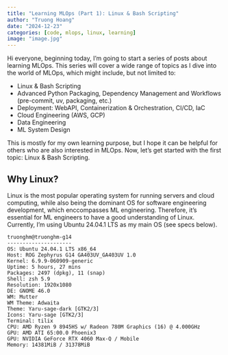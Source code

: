 ```yaml
---
title: "Learning MLOps (Part 1): Linux & Bash Scripting"
author: "Truong Hoang"
date: "2024-12-23"
categories: [code, mlops, linux, learning]
image: "image.jpg"
---
```


Hi everyone, beginning today, I'm going to start a series of posts about learning MLOps. This series will cover a wide range of topics as I dive into the world of MLOps, which might include, but not limited to:

- Linux & Bash Scripting
- Advanced Python Packaging, Dependency Management and Workflows (pre-commit, uv, packaging, etc.)
- Deployment: WebAPI, Containerization & Orchestration, CI/CD, IaC
- Cloud Engineering (AWS, GCP)
- Data Engineering
- ML System Design

This is mostly for my own learning purpose, but I hope it can be helpful for others who are also interested in MLOps. Now, let's get started with the first topic: Linux & Bash Scripting.

## Why Linux?

Linux is the most popular operating system for running servers and cloud computing, while also being the dominant OS for software engineering development, which enccompasses ML engineering. Therefore, it's essential for ML engineers to have a good understanding of Linux. Currently, I'm using Ubuntu 24.04.1 LTS as my main OS (see specs below).

```raw
truonghm@truonghm-g14 
--------------------- 
OS: Ubuntu 24.04.1 LTS x86_64 
Host: ROG Zephyrus G14 GA403UV_GA403UV 1.0 
Kernel: 6.9.9-060909-generic 
Uptime: 5 hours, 27 mins 
Packages: 2497 (dpkg), 11 (snap) 
Shell: zsh 5.9 
Resolution: 1920x1080 
DE: GNOME 46.0 
WM: Mutter 
WM Theme: Adwaita 
Theme: Yaru-sage-dark [GTK2/3] 
Icons: Yaru-sage [GTK2/3] 
Terminal: tilix 
CPU: AMD Ryzen 9 8945HS w/ Radeon 780M Graphics (16) @ 4.000GHz 
GPU: AMD ATI 65:00.0 Phoenix3 
GPU: NVIDIA GeForce RTX 4060 Max-Q / Mobile 
Memory: 14381MiB / 31378MiB 
```